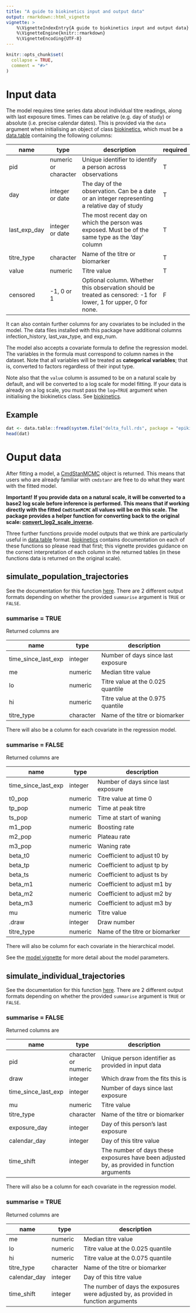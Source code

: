 ```yaml
---
title: "A guide to biokinetics input and output data"
output: rmarkdown::html_vignette
vignette: >
    %\VignetteIndexEntry{A guide to biokinetics input and output data}
    %\VignetteEngine{knitr::rmarkdown}
    %\VignetteEncoding{UTF-8}
---
```


```r
knitr::opts_chunk$set(
  collapse = TRUE,
  comment = "#>"
)
```

# Input data

The model requires time series data about individual titre readings, along with last exposure times. Times can be relative (e.g. day of study) or absolute (i.e. precise calendar dates).
This is provided via the `data` argument when initialising an object of class [biokinetics](../reference/biokinetics.html), which must be a [data.table](https://rdatatable.gitlab.io/data.table/reference/data.table.html) containing the following columns:

| name         | type                 | description                                                                                | required |
|--------------|----------------------|--------------------------------------------------------------------------------------------| -------- |
| pid          | numeric or character | Unique identifier to identify a person across observations                                 | T|
| day          | integer or date      | The day of the observation. Can be a date or an integer representing a relative day of study | T|
| last_exp_day | integer or date      | The most recent day on which the person was exposed. Must be of the same type as the 'day' column | T|
| titre_type   | character            | Name of the titre or biomarker                                                             | T|
| value        | numeric              | Titre value                                                                                | T|
| censored     | -1, 0 or 1           | Optional column. Whether this observation should be treated as censored: -1 for lower, 1 for upper, 0 for none. | F|

It can also contain further columns for any covariates to be included in the model. The data files installed with this package have additional columns infection_history, last_vax_type, and exp_num.

The model also accepts a covariate formula to define the regression model. The variables in the formula must correspond to column names in the dataset. Note that all variables will be treated as **categorical variables**; that is, converted to factors regardless of their input type.

Note also that the `value` column is assumed to be on a natural scale by default, and will be converted to a log scale for model fitting. If your data
is already on a log scale, you must pass the `log=TRUE` argument when initialising the biokinetics class. See [biokinetics](../reference/biokinetics.html).

## Example

```r
dat <- data.table::fread(system.file("delta_full.rds", package = "epikinetics"))
head(dat)
```

# Ouput data

After fitting a model, a [CmdStanMCMC](https://mc-stan.org/cmdstanr/reference/CmdStanMCMC.html) object is returned. This means
that users who are already familiar with `cmdstanr` are free to do what they want with the fitted model.

**Important!**
**If you provide data on a natural scale, it will be converted to a base2 log scale before inference is performed. This means that if working
directly with the fitted `CmdStanMCMC` all values will be on this scale. The package provides a helper function for converting
back to the original scale: [convert_log2_scale_inverse](../reference/convert_log2_scale_inverse.html).**

Three further functions provide model outputs that we think are particularly useful in [data.table](https://rdatatable.gitlab.io/data.table/reference/data.table.html) format.
[biokinetics](../reference/biokinetics.html) contains documentation on each of these functions so please read that first; this vignette provides
guidance on the correct interpretation of each column in the returned tables (in these functions data is returned on the original scale).

## simulate_population_trajectories

See the documentation for this function [here](../reference/biokinetics.html#method-simulate-population-trajectories).
There are 2 different output formats depending on whether the provided `summarise` argument is `TRUE` or `FALSE`.

### summarise = TRUE

Returned columns are

| name                | type       | description                                                                                   |
|---------------------|------------|-----------------------------------------------------------------------------------------------|
| time_since_last_exp | integer    | Number of days since last exposure                                                            |
| me                  | numeric    | Median titre value                                                                            |
| lo                  | numeric    | Titre value at the 0.025 quantile                                                             |
| hi                  | numeric    | Titre value at the 0.975 quantile                                                             |
| titre_type          | character  | Name of the titre or biomarker                                                                |

There will also be a column for each covariate in the regression model.

### summarise = FALSE

Returned columns are

| name                | type    | description                        |
|---------------------|---------|------------------------------------|
| time_since_last_exp | integer | Number of days since last exposure |
| t0_pop              | numeric | Titre value at time 0              |
| tp_pop              | numeric | Time at peak titre                 |
| ts_pop              | numeric | Time at start of waning            |
| m1_pop              | numeric | Boosting rate                      |
| m2_pop              | numeric | Plateau rate                       |
| m3_pop              | numeric | Waning rate                        |
| beta_t0             | numeric | Coefficient to adjust t0 by        |
| beta_tp             | numeric | Coefficient to adjust tp by        |
| beta_ts             | numeric | Coefficient to adjust ts by        |
| beta_m1             | numeric | Coefficient to adjust m1 by        |
| beta_m2             | numeric | Coefficient to adjust m2 by        |
| beta_m3             | numeric | Coefficient to adjust m3 by        |
| mu                  | numeric | Titre value                        |
| .draw               | integer | Draw number                        |
| titre_type          | numeric | Name of the titre or biomarker     |

There will also be column for each covariate in the hierarchical model.

See the [model vignette](../article/model.html) for more detail about the model
parameters.

## simulate_individual_trajectories

See the documentation for this function [here](../reference/biokinetics.html#method-simulate-individual-trajectories).
There are 2 different output formats depending on whether the provided `summarise` argument is `TRUE` or `FALSE`.

### summarise = FALSE

Returned columns are

| name                | type                 | description                                                                                 |
|---------------------|----------------------|---------------------------------------------------------------------------------------------|
| pid                 | character or numeric | Unique person identifier as provided in input data                                          |
| draw                | integer              | Which draw from the fits this is                                                            |
| time_since_last_exp | integer              | Number of days since last exposure                                                          |
| mu                  | numeric              | Titre value                                                                                 |
| titre_type          | character            | Name of the titre or biomarker                                                              |
| exposure_day        | integer              | Day of this person's last exposure                                                          |
| calendar_day        | integer              | Day of this titre value                                                                     |
| time_shift          | integer              | The number of days these exposures have been adjusted by, as provided in function arguments |

There will also be a column for each covariate in the regression model.

### summarise = TRUE

Returned columns are

| name         | type      | description                                                                          |
|--------------|-----------|--------------------------------------------------------------------------------------|
| me           | numeric   | Median titre value                                                                   |
| lo           | numeric   | Titre value at the 0.025 quantile                                                    |
| hi           | numeric   | Titre value at the 0.075 quantile                                                    |
| titre_type   | character | Name of the titre or biomarker                                                       |
| calendar_day | integer   | Day of this titre value                                                              |
| time_shift   | integer   | The number of days the exposures were adjusted by, as provided in function arguments |

